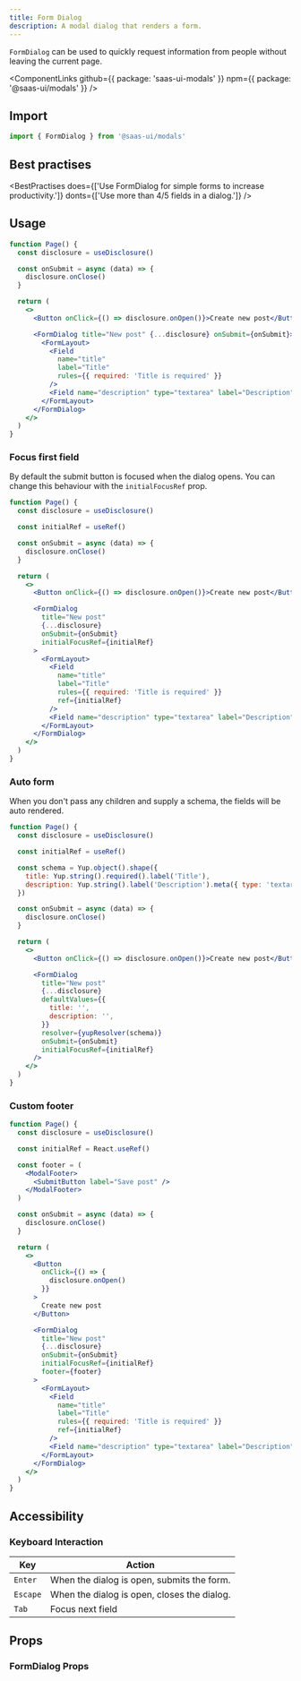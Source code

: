 ```yaml
---
title: Form Dialog
description: A modal dialog that renders a form.
---
```


`FormDialog` can be used to quickly request information from people without leaving the current page.

<ComponentLinks
  github={{ package: 'saas-ui-modals' }}
  npm={{ package: '@saas-ui/modals' }}
/>

## Import

```ts
import { FormDialog } from '@saas-ui/modals'
```

## Best practises

<BestPractises
  does={['Use FormDialog for simple forms to increase productivity.']}
  donts={['Use more than 4/5 fields in a dialog.']}
/>

## Usage

```jsx
function Page() {
  const disclosure = useDisclosure()

  const onSubmit = async (data) => {
    disclosure.onClose()
  }

  return (
    <>
      <Button onClick={() => disclosure.onOpen()}>Create new post</Button>

      <FormDialog title="New post" {...disclosure} onSubmit={onSubmit}>
        <FormLayout>
          <Field
            name="title"
            label="Title"
            rules={{ required: 'Title is required' }}
          />
          <Field name="description" type="textarea" label="Description" />
        </FormLayout>
      </FormDialog>
    </>
  )
}
```

### Focus first field

By default the submit button is focused when the dialog opens.
You can change this behaviour with the `initialFocusRef` prop.

```jsx
function Page() {
  const disclosure = useDisclosure()

  const initialRef = useRef()

  const onSubmit = async (data) => {
    disclosure.onClose()
  }

  return (
    <>
      <Button onClick={() => disclosure.onOpen()}>Create new post</Button>

      <FormDialog
        title="New post"
        {...disclosure}
        onSubmit={onSubmit}
        initialFocusRef={initialRef}
      >
        <FormLayout>
          <Field
            name="title"
            label="Title"
            rules={{ required: 'Title is required' }}
            ref={initialRef}
          />
          <Field name="description" type="textarea" label="Description" />
        </FormLayout>
      </FormDialog>
    </>
  )
}
```

### Auto form

When you don't pass any children and supply a schema, the fields will be auto rendered.

```jsx
function Page() {
  const disclosure = useDisclosure()

  const initialRef = useRef()

  const schema = Yup.object().shape({
    title: Yup.string().required().label('Title'),
    description: Yup.string().label('Description').meta({ type: 'textarea' }),
  })

  const onSubmit = async (data) => {
    disclosure.onClose()
  }

  return (
    <>
      <Button onClick={() => disclosure.onOpen()}>Create new post</Button>

      <FormDialog
        title="New post"
        {...disclosure}
        defaultValues={{
          title: '',
          description: '',
        }}
        resolver={yupResolver(schema)}
        onSubmit={onSubmit}
        initialFocusRef={initialRef}
      />
    </>
  )
}
```

### Custom footer

```jsx
function Page() {
  const disclosure = useDisclosure()

  const initialRef = React.useRef()

  const footer = (
    <ModalFooter>
      <SubmitButton label="Save post" />
    </ModalFooter>
  )

  const onSubmit = async (data) => {
    disclosure.onClose()
  }

  return (
    <>
      <Button
        onClick={() => {
          disclosure.onOpen()
        }}
      >
        Create new post
      </Button>

      <FormDialog
        title="New post"
        {...disclosure}
        onSubmit={onSubmit}
        initialFocusRef={initialRef}
        footer={footer}
      >
        <FormLayout>
          <Field
            name="title"
            label="Title"
            rules={{ required: 'Title is required' }}
            ref={initialRef}
          />
          <Field name="description" type="textarea" label="Description" />
        </FormLayout>
      </FormDialog>
    </>
  )
}
```

## Accessibility

### Keyboard Interaction

| Key      | Action                                      |
| -------- | ------------------------------------------- |
| `Enter`  | When the dialog is open, submits the form.  |
| `Escape` | When the dialog is open, closes the dialog. |
| `Tab`    | Focus next field                            |

## Props

### FormDialog Props

<PropsTable of="FormDialog" />
